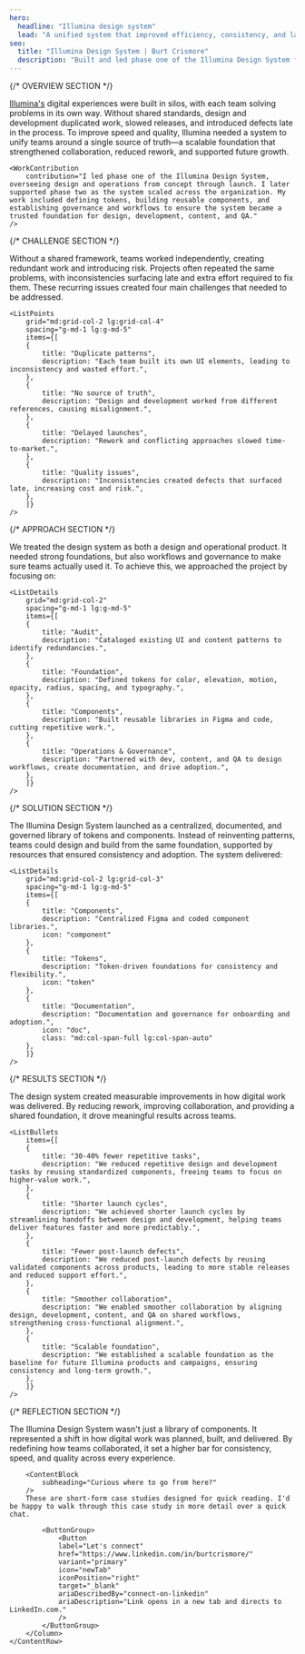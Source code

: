 ```yaml
---
hero:
  headline: "Illumina design system"
  lead: "A unified system that improved efficiency, consistency, and launch quality across digital teams."
seo:
  title: "Illumina Design System | Burt Crismore"
  description: "Built and led phase one of the Illumina Design System from concept to launch — defining tokens, components, and governance to improve speed, quality, and collaboration."
---
```


{/* OVERVIEW SECTION */}
<Section class="section-space section-row-gap" aria="overview-section">
	<ContentRow
		grid="lg:grid-col-6-6"
		spacing="content-row-gap"
	>
		<Column class="column-gap-fill">
			<ContentBlock
				aria="overview-section"
				heading="Project overview"
				headingTag="h2"
			/>
			<ProjectOverview
				data={[
				{
				heading: "Role",
				items: ["Product Designer", "Operations", "Developer", "Delivery"]
				},
				{
				heading: "Skillset",
				items: ["Design Systems", "Product Strategy", "Workshop Facilitation"]
				},
				{
				heading: "Tools",
				items: ["Figma", "Storybook", "Jira", "Confluence", "GitHub"]
				},
				{
				heading: "Team",
				items: ["Designers", "Engineers", "Content", "QA"]
				}
				]}
			/>
		</Column>
		<Column class="last-p">
			<ContentBlock
				subheading="Unifying work across teams"
				tags={["Product Design", "Operations"]}
			/>
			<a href="http://www.illumina.com" target="_blank">Illumina's</a> digital experiences were built in silos, with each team solving problems in its own way. Without shared standards, design and development duplicated work, slowed releases, and introduced defects late in the process. To improve speed and quality, Illumina needed a system to unify teams around a single source of truth—a scalable foundation that strengthened collaboration, reduced rework, and supported future growth.
		</Column>
	</ContentRow>

	<WorkContribution
		contribution="I led phase one of the Illumina Design System, overseeing design and operations from concept through launch. I later supported phase two as the system scaled across the organization. My work included defining tokens, building reusable components, and establishing governance and workflows to ensure the system became a trusted foundation for design, development, content, and QA."
	/>
</Section>


{/* CHALLENGE SECTION */}
<Section class="section-space section-row-gap" aria="challenge-section">
	<ContentRow
		grid="lg:grid-col-6-6"
		spacing="content-row-gap"
	>
		<Column class="column-gap-fill">
		<ContentBlock
			aria="challenge-section"
			heading="The challenge"
			headingTag="h2"
			lead="Fragmented tools and processes slowed delivery and reduced quality."
		/>
		</Column>
		<Column class="last-p">
		<ContentBlock
			subheading="Inconsistent practices across teams"
		/>
		Without a shared framework, teams worked independently, creating redundant work and introducing risk. Projects often repeated the same problems, with inconsistencies surfacing late and extra effort required to fix them. These recurring issues created four main challenges that needed to be addressed.
		</Column>
	</ContentRow>

	<ListPoints
		grid="md:grid-col-2 lg:grid-col-4"
		spacing="g-md-1 lg:g-md-5"
		items={[
		{
			title: "Duplicate patterns",
			description: "Each team built its own UI elements, leading to inconsistency and wasted effort.",
		},
		{
			title: "No source of truth",
			description: "Design and development worked from different references, causing misalignment.",
		},
		{
			title: "Delayed launches",
			description: "Rework and conflicting approaches slowed time-to-market.",
		},
		{
			title: "Quality issues",
			description: "Inconsistencies created defects that surfaced late, increasing cost and risk.",
		},
		]}
	/>
</Section>


{/* APPROACH SECTION */}
<Section class="section-space section-row-gap" aria="approach-section">
	<ContentRow
		grid="lg:grid-col-6-6"
		spacing="content-row-gap"
	>
		<Column class="column-gap-fill">
		<ContentBlock
			aria="approach-section"
			heading="The approach"
			headingTag="h2"
			lead="Combining design and operations to ensure adoption across teams and workflows."
		/>
		</Column>
		<Column class="last-p">
		<ContentBlock
			subheading="From audit to adoption"
		/>
		We treated the design system as both a design and operational product. It needed strong foundations, but also workflows and governance to make sure teams actually used it. To achieve this, we approached the project by focusing on:
		</Column>
	</ContentRow>

	<ListDetails
		grid="md:grid-col-2"
		spacing="g-md-1 lg:g-md-5"
		items={[
		{
			title: "Audit",
			description: "Cataloged existing UI and content patterns to identify redundancies.",
		},
		{
			title: "Foundation",
			description: "Defined tokens for color, elevation, motion, opacity, radius, spacing, and typography.",
		},
		{
			title: "Components",
			description: "Built reusable libraries in Figma and code, cutting repetitive work.",
		},
		{
			title: "Operations & Governance",
			description: "Partnered with dev, content, and QA to design workflows, create documentation, and drive adoption.",
		},
		]}
	/>
</Section>


{/* SOLUTION SECTION */}
<Section class="section-space section-row-gap" aria="solution-section">
	<ContentRow
		grid="lg:grid-col-6-6"
		spacing="content-row-gap"
	>
		<Column class="column-gap-fill">
		<ContentBlock
			aria="solution-section"
			heading="The solution"
			headingTag="h2"
			lead="A living library that became the single source of truth for design and development."
		/>
		</Column>
		<Column class="last-p">
		<ContentBlock
			subheading="From fragmentation to unity"
		/>
		The Illumina Design System launched as a centralized, documented, and governed library of tokens and components. Instead of reinventing patterns, teams could design and build from the same foundation, supported by resources that ensured consistency and adoption. The system delivered:
		</Column>
	</ContentRow>

	<ListDetails
		grid="md:grid-col-2 lg:grid-col-3"
		spacing="g-md-1 lg:g-md-5"
		items={[
		{
			title: "Components",
			description: "Centralized Figma and coded component libraries.",
			icon: "component"
		},
		{
			title: "Tokens",
			description: "Token-driven foundations for consistency and flexibility.",
			icon: "token"
		},
		{
			title: "Documentation",
			description: "Documentation and governance for onboarding and adoption.",
			icon: "doc",
			class: "md:col-span-full lg:col-span-auto"
		},
		]}
	/>
</Section>


{/* RESULTS SECTION */}
<Section class="section-space section-row-gap" aria="results-section">
	<ContentRow
		grid="lg:grid-col-6-6"
		spacing="content-row-gap"
	>
		<Column class="column-gap-fill">
		<ContentBlock
			aria="results-section"
			heading="The results"
			headingTag="h2"
			lead="Faster launches, fewer defects, and stronger alignment across teams."
		/>
		</Column>
		<Column class="last-p">
		<ContentBlock
			subheading="Results achieved"
		/>
		The design system created measurable improvements in how digital work was delivered. By reducing rework, improving collaboration, and providing a shared foundation, it drove meaningful results across teams.
		</Column>
	</ContentRow>

	<ListBullets
		items={[
		{
			title: "30-40% fewer repetitive tasks",
			description: "We reduced repetitive design and development tasks by reusing standardized components, freeing teams to focus on higher-value work.",
		},
		{
			title: "Shorter launch cycles",
			description: "We achieved shorter launch cycles by streamlining handoffs between design and development, helping teams deliver features faster and more predictably.",
		},
		{
			title: "Fewer post-launch defects",
			description: "We reduced post-launch defects by reusing validated components across products, leading to more stable releases and reduced support effort.",
		},
		{
			title: "Smoother collaboration",
			description: "We enabled smoother collaboration by aligning design, development, content, and QA on shared workflows, strengthening cross-functional alignment.",
		},
		{
			title: "Scalable foundation",
			description: "We established a scalable foundation as the baseline for future Illumina products and campaigns, ensuring consistency and long-term growth.",
		},
		]}
	/>
</Section>


{/* REFLECTION SECTION */}
<Section class="section-space section-row-gap" aria="reflection-section">
	<ContentRow
		grid="lg:grid-col-6-6"
		spacing="content-row-gap"
	>
		<Column class="column-gap-fill">
		<ContentBlock
			aria="reflection-section"
			heading="Reflection"
			headingTag="h2"
			lead="More than a system, it was a cultural shift in how digital work got done."
		/>
		</Column>
		<Column class="last-p">
		<ContentBlock
			subheading="A system and a way of working"
		/>
		The Illumina Design System wasn't just a library of components. It represented a shift in how digital work was planned, built, and delivered. By redefining how teams collaborated, it set a higher bar for consistency, speed, and quality across every experience.

		<ContentBlock
			subheading="Curious where to go from here?"
		/>
		These are short-form case studies designed for quick reading. I'd be happy to walk through this case study in more detail over a quick chat.

			<ButtonGroup>
				<Button 
				label="Let's connect"
				href="https://www.linkedin.com/in/burtcrismore/"
				variant="primary"
				icon="newTab"
				iconPosition="right"
				target="_blank"
				ariaDescribedBy="connect-on-linkedin"
				ariaDescription="Link opens in a new tab and directs to LinkedIn.com."
				/>
			</ButtonGroup>
		</Column>
	</ContentRow>
</Section>
